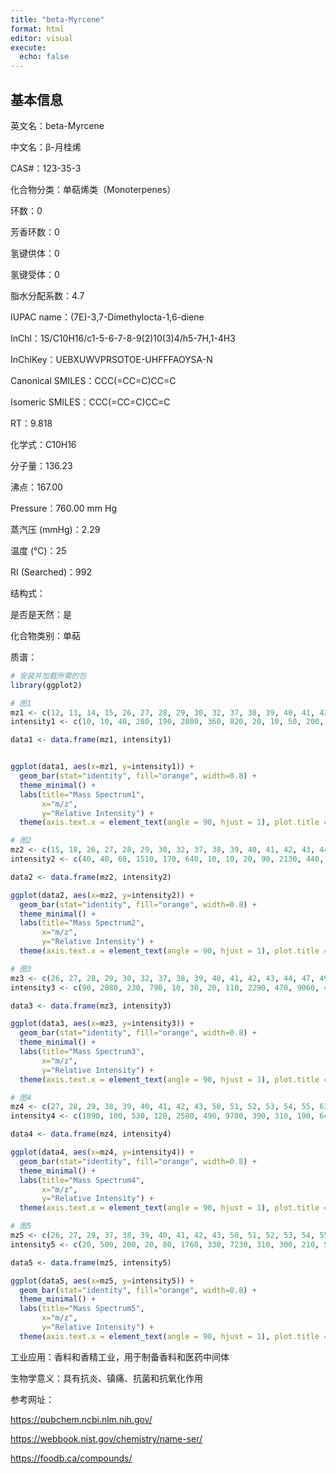 ```yaml
---
title: "beta-Myrcene"
format: html
editor: visual
execute: 
  echo: false
---
```


## 基本信息

英文名：beta-Myrcene

中文名：β-月桂烯

CAS#：123-35-3

化合物分类：单萜烯类（Monoterpenes）

环数：0

芳香环数：0

氢键供体：0

氢键受体：0

脂水分配系数：4.7

IUPAC name：(7E)-3,7-Dimethylocta-1,6-diene

InChl：1S/C10H16/c1-5-6-7-8-9(2)10(3)4/h5-7H,1-4H3

InChlKey：UEBXUWVPRSOTOE-UHFFFAOYSA-N

Canonical SMILES：CCC(=CC=C)CC=C

Isomeric SMILES：CCC(=CC=C)CC=C

RT：9.818

化学式：C10H16

分子量：136.23

沸点：167.00

Pressure：760.00 mm Hg

蒸汽压 (mmHg)：2.29

温度 (℃)：25

RI (Searched)：992

结构式：

是否是天然：是

化合物类别：单萜

质谱：

```r
# 安装并加载所需的包
library(ggplot2)

# 图1
mz1 <- c(12, 13, 14, 15, 26, 27, 28, 29, 30, 32, 37, 38, 39, 40, 41, 42, 43, 44, 49, 50, 51, 52, 53, 54, 55, 56, 57, 58, 59, 61, 62, 63, 64, 65, 66, 67, 68, 69, 70, 71, 74, 75, 76, 77, 78, 79, 80, 81, 82, 83, 88, 89, 90, 91, 92, 93, 94, 95, 96, 97, 98, 103, 104, 105, 106, 107, 108, 109, 115, 117, 119, 120, 121, 122, 123, 134, 135, 136, 137, 138, 140)
intensity1 <- c(10, 10, 40, 280, 190, 2800, 360, 820, 20, 10, 50, 200, 2990, 550, 9999, 460, 490, 20, 10, 220, 580, 310, 1410, 170, 680, 60, 30, 20, 10, 10, 60, 150, 40, 420, 190, 1100, 570, 7960, 450, 10, 20, 20, 10, 1100, 190, 1380, 620, 260, 180, 30, 10, 20, 10, 950, 660, 8550, 930, 180, 80, 120, 10, 40, 20, 180, 50, 340, 80, 20, 20, 20, 50, 20, 550, 60, 10, 10, 10, 410, 50, 10, 10)

data1 <- data.frame(mz1, intensity1)


ggplot(data1, aes(x=mz1, y=intensity1)) +
  geom_bar(stat="identity", fill="orange", width=0.8) + 
  theme_minimal() + 
  labs(title="Mass Spectrum1",
       x="m/z",
       y="Relative Intensity") + 
  theme(axis.text.x = element_text(angle = 90, hjust = 1), plot.title = element_text(hjust = 0.5))  

# 图2
mz2 <- c(15, 18, 26, 27, 28, 29, 30, 32, 37, 38, 39, 40, 41, 42, 43, 44, 50, 51, 52, 53, 54, 55, 56, 57, 58, 59, 61, 62, 63, 64, 65, 66, 67, 68, 69, 70, 71, 74, 75, 76, 77, 78, 79, 80, 81, 82, 83, 89, 90, 91, 92, 93, 94, 95, 96, 97, 102, 103, 104, 105, 106, 107, 108, 109, 110, 115, 116, 117, 118, 119, 120, 121, 122, 123, 131, 133, 134, 135, 136, 137)
intensity2 <- c(40, 40, 60, 1510, 170, 640, 10, 10, 20, 90, 2130, 440, 9999, 460, 540, 20, 150, 490, 270, 1370, 150, 620, 60, 30, 20, 10, 10, 40, 130, 30, 500, 210, 1790, 1450, 7760, 440, 10, 10, 20, 10, 1480, 250, 1920, 960, 390, 190, 40, 30, 10, 1610, 980, 9430, 1210, 280, 30, 10, 10, 60, 30, 350, 90, 600, 170, 80, 10, 30, 10, 50, 10, 130, 40, 910, 90, 20, 10, 40, 30, 40, 550, 60)

data2 <- data.frame(mz2, intensity2)

ggplot(data2, aes(x=mz2, y=intensity2)) +
  geom_bar(stat="identity", fill="orange", width=0.8) + 
  theme_minimal() + 
  labs(title="Mass Spectrum2",
       x="m/z",
       y="Relative Intensity") + 
  theme(axis.text.x = element_text(angle = 90, hjust = 1), plot.title = element_text(hjust = 0.5))  

# 图3
mz3 <- c(26, 27, 28, 29, 30, 32, 37, 38, 39, 40, 41, 42, 43, 44, 47, 49, 50, 51, 52, 53, 54, 55, 56, 57, 58, 59, 61, 62, 63, 64, 65, 66, 67, 68, 69, 70, 71, 73, 74, 75, 76, 77, 78, 79, 80, 81, 82, 83, 84, 89, 90, 91, 92, 93, 94, 95, 96, 102, 103, 104, 105, 106, 107, 108, 109, 110, 115, 116, 117, 119, 120, 121, 122, 123, 133, 134, 135, 136, 137, 138)
intensity3 <- c(90, 2080, 230, 790, 10, 30, 20, 110, 2290, 470, 9060, 460, 530, 10, 5, 5, 170, 510, 260, 1370, 160, 640, 50, 10, 30, 10, 10, 30, 140, 30, 530, 240, 1770, 1700, 7320, 450, 20, 5, 10, 30, 10, 1540, 270, 1940, 1050, 420, 210, 20, 5, 40, 20, 1520, 1150, 9999, 1290, 290, 30, 10, 60, 20, 320, 80, 640, 170, 30, 5, 30, 5, 30, 120, 20, 1000, 110, 10, 10, 20, 20, 1080, 120, 10)

data3 <- data.frame(mz3, intensity3)

ggplot(data3, aes(x=mz3, y=intensity3)) +
  geom_bar(stat="identity", fill="orange", width=0.8) + 
  theme_minimal() + 
  labs(title="Mass Spectrum3",
       x="m/z",
       y="Relative Intensity") + 
  theme(axis.text.x = element_text(angle = 90, hjust = 1), plot.title = element_text(hjust = 0.5)) 

# 图4
mz4 <- c(27, 28, 29, 38, 39, 40, 41, 42, 43, 50, 51, 52, 53, 54, 55, 63, 65, 66, 67, 68, 69, 70, 77, 78, 79, 80, 81, 82, 91, 92, 93, 94, 105, 107, 121, 136)
intensity4 <- c(1890, 100, 530, 120, 2580, 490, 9780, 390, 310, 190, 640, 320, 1520, 160, 330, 150, 580, 220, 1060, 450, 8450, 400, 1230, 200, 1380, 740, 160, 130, 1240, 910, 9999, 1020, 150, 220, 400, 420)

data4 <- data.frame(mz4, intensity4)

ggplot(data4, aes(x=mz4, y=intensity4)) +
  geom_bar(stat="identity", fill="orange", width=0.8) + 
  theme_minimal() + 
  labs(title="Mass Spectrum4",
       x="m/z",
       y="Relative Intensity") + 
  theme(axis.text.x = element_text(angle = 90, hjust = 1), plot.title = element_text(hjust = 0.5))  

# 图5
mz5 <- c(26, 27, 29, 37, 38, 39, 40, 41, 42, 43, 50, 51, 52, 53, 54, 55, 56, 62, 63, 65, 66, 67, 68, 69, 70, 77, 78, 79, 80, 82, 91, 92, 93, 94, 95, 103, 104, 105, 106, 107, 121, 122, 136)
intensity5 <- c(20, 500, 200, 20, 80, 1760, 330, 7230, 310, 300, 210, 550, 290, 1190, 120, 360, 50, 70, 190, 640, 250, 1440, 490, 8910, 500, 1720, 270, 1770, 930, 180, 2090, 1070, 9999, 960, 80, 70, 20, 240, 60, 330, 570, 60, 420)

data5 <- data.frame(mz5, intensity5)

ggplot(data5, aes(x=mz5, y=intensity5)) +
  geom_bar(stat="identity", fill="orange", width=0.8) + 
  theme_minimal() + 
  labs(title="Mass Spectrum5",
       x="m/z",
       y="Relative Intensity") + 
  theme(axis.text.x = element_text(angle = 90, hjust = 1), plot.title = element_text(hjust = 0.5))  
```

工业应用：香料和香精工业，用于制备香料和医药中间体

生物学意义：具有抗炎、镇痛、抗菌和抗氧化作用

参考网址：

<https://pubchem.ncbi.nlm.nih.gov/>

<https://webbook.nist.gov/chemistry/name-ser/>

<https://foodb.ca/compounds/>
